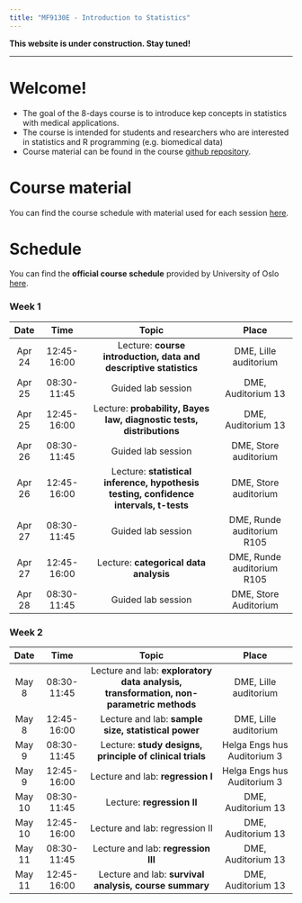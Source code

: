 ```yaml
---
title: "MF9130E - Introduction to Statistics"
---
```


**This website is under construction. Stay tuned!**

------------------


# Welcome!

-   The goal of the 8-days course is to introduce kep concepts in statistics with medical applications.
-   The course is intended for students and researchers who are interested in statistics and R programming (e.g. biomedical data)
-   Course material can be found in the course [github repository](https://github.com/ocbe-uio/teaching_mf9130e).

# Course material 

You can find the course schedule with material used for each session [here]().



# Schedule 

You can find the **official course schedule** provided by University of Oslo [here]((https://www.uio.no/studier/emner/medisin/med/MF9130E/v23/timeplan/index.html)). 


### Week 1

| Date |  Time   |   Topic                  |  Place        |
|:----:|:-------:|:------------------------:|:-------------:|
| Apr 24 |12:45-16:00 | Lecture: **course introduction, data and descriptive statistics** | DME, Lille auditorium|
| Apr 25 | 08:30-11:45 | Guided lab session | DME, Auditorium 13|
| Apr 25 | 12:45-16:00 | Lecture: **probability, Bayes law, diagnostic tests, distributions** | DME, Auditorium 13|
| Apr 26 | 08:30-11:45 | Guided lab session | DME, Store auditorium|
| Apr 26 | 12:45-16:00 | Lecture: **statistical inference, hypothesis testing, confidence intervals, t-tests** | DME, Store auditorium|
| Apr 27 | 08:30-11:45 | Guided lab session | DME, Runde auditorium R105|
| Apr 27 | 12:45-16:00 | Lecture: **categorical data analysis** | DME, Runde auditorium R105|
| Apr 28 | 08:30-11:45 | Guided lab session | DME, Store Auditorium|


### Week 2

| Date |  Time   |   Topic                  |  Place        |
|:----:|:-------:|:------------------------:|:-------------:|
| May 8 |08:30-11:45 | Lecture and lab: **exploratory data analysis, transformation, non-parametric methods** | DME, Lille auditorium|
| May 8 | 12:45-16:00 | Lecture and lab: **sample size, statistical power** | DME, Lille auditorium|
| May 9 | 08:30-11:45 | Lecture: **study designs, principle of clinical trials** | Helga Engs hus Auditorium 3|
| May 9 | 12:45-16:00 | Lecture and lab: **regression I** | Helga Engs hus Auditorium 3|
| May 10 | 08:30-11:45 | Lecture: **regression II** | DME, Auditorium 13|
| May 10 | 12:45-16:00 | Lecture and lab: regression II | DME, Auditorium 13|
| May 11 | 08:30-11:45  | Lecture and lab: **regression III** | DME, Auditorium 13|
| May 11 | 12:45-16:00 | Lecture and lab: **survival analysis, course summary** | DME, Auditorium 13|






